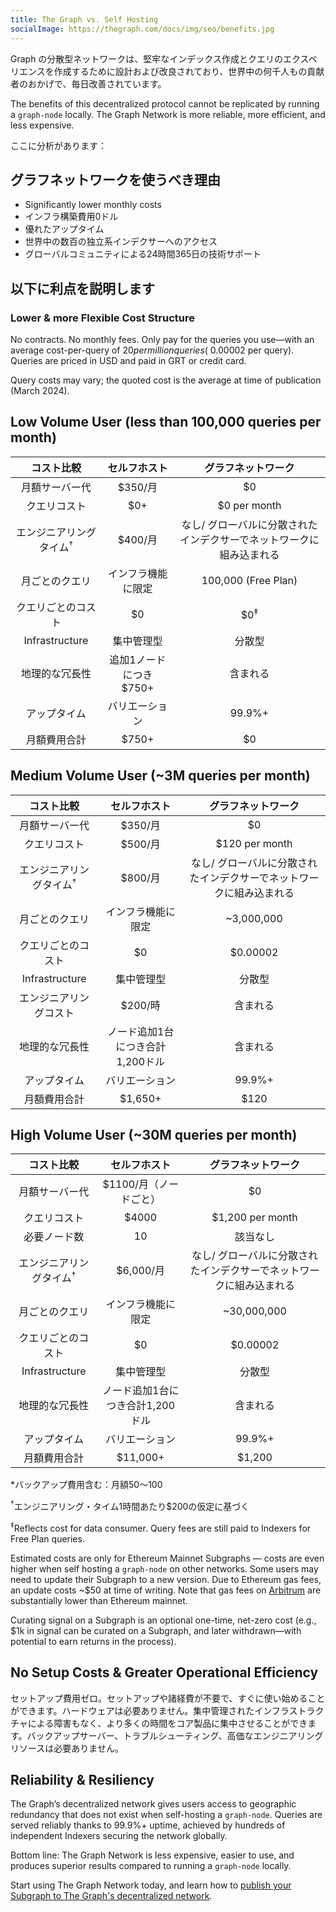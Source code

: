 ```yaml
---
title: The Graph vs. Self Hosting
socialImage: https://thegraph.com/docs/img/seo/benefits.jpg
---
```


Graph の分散型ネットワークは、堅牢なインデックス作成とクエリのエクスペリエンスを作成するために設計および改良されており、世界中の何千人もの貢献者のおかげで、毎日改善されています。

The benefits of this decentralized protocol cannot be replicated by running a `graph-node` locally. The Graph Network is more reliable, more efficient, and less expensive.

ここに分析があります：

## グラフネットワークを使うべき理由

- Significantly lower monthly costs
- インフラ構築費用0ドル
- 優れたアップタイム
- 世界中の数百の独立系インデクサーへのアクセス
- グローバルコミュニティによる24時間365日の技術サポート

## 以下に利点を説明します

### Lower & more Flexible Cost Structure

No contracts. No monthly fees. Only pay for the queries you use—with an average cost-per-query of $20 per million queries (~$0.00002 per query). Queries are priced in USD and paid in GRT or credit card.

Query costs may vary; the quoted cost is the average at time of publication (March 2024).

## Low Volume User (less than 100,000 queries per month)

|          コスト比較          |                  セルフホスト                 |              グラフネットワーク              |
| :---------------------: | :-------------------------------------: | :---------------------------------: |
|         月額サーバー代         |                  $350/月                 |                  $0                 |
|          クエリコスト         |                   $0+                   |             $0 per month            |
| エンジニアリングタイム<sup>†</sup> |                  $400/月                 | なし/ グローバルに分散されたインデクサーでネットワークに組み込まれる |
|         月ごとのクエリ         |                インフラ機能に限定                |         100,000 (Free Plan)         |
|        クエリごとのコスト        |                    $0                   |            $0<sup>‡</sup>           |
|      Infrastructure     |                  集中管理型                  |                 分散型                 |
|         地理的な冗長性         |              追加1ノードにつき$750+             |                 含まれる                |
|          アップタイム         |                 バリエーション                 |                99.9%+               |
|          月額費用合計         | <span className="highlight-row" />$750+ |                  $0                 |

## Medium Volume User (~3M queries per month)

|          コスト比較          |                   セルフホスト                   |              グラフネットワーク              |
| :---------------------: | :----------------------------------------: | :---------------------------------: |
|         月額サーバー代         |                   $350/月                   |                  $0                 |
|          クエリコスト         |                   $500/月                   |            $120 per month           |
| エンジニアリングタイム<sup>†</sup> |                   $800/月                   | なし/ グローバルに分散されたインデクサーでネットワークに組み込まれる |
|         月ごとのクエリ         |                  インフラ機能に限定                 |              ~3,000,000             |
|        クエリごとのコスト        |                     $0                     |               $0.00002              |
|      Infrastructure     |                    集中管理型                   |                 分散型                 |
|       エンジニアリングコスト       |                   $200/時                   |                 含まれる                |
|         地理的な冗長性         |             ノード追加1台につき合計1,200ドル            |                 含まれる                |
|          アップタイム         |                   バリエーション                  |                99.9%+               |
|          月額費用合計         | <span className="highlight-row" /> $1,650+ |                 $120                |

## High Volume User (~30M queries per month)

|          コスト比較          |                    セルフホスト                   |              グラフネットワーク              |
| :---------------------: | :-----------------------------------------: | :---------------------------------: |
|         月額サーバー代         |                $1100/月（ノードごと）               |                  $0                 |
|          クエリコスト         |                    $4000                    |           $1,200 per month          |
|          必要ノード数         |                      10                     |                 該当なし                |
| エンジニアリングタイム<sup>†</sup> |                   $6,000/月                  | なし/ グローバルに分散されたインデクサーでネットワークに組み込まれる |
|         月ごとのクエリ         |                  インフラ機能に限定                  |             ~30,000,000             |
|        クエリごとのコスト        |                      $0                     |               $0.00002              |
|      Infrastructure     |                    集中管理型                    |                 分散型                 |
|         地理的な冗長性         |             ノード追加1台につき合計1,200ドル             |                 含まれる                |
|          アップタイム         |                   バリエーション                   |                99.9%+               |
|          月額費用合計         | <span className="highlight-row" /> $11,000+ |                $1,200               |

\*バックアップ費用含む：月額$50〜$100

<sup>†</sup>エンジニアリング・タイム1時間あたり$200の仮定に基づく

<sup>‡</sup>Reflects cost for data consumer. Query fees are still paid to Indexers for Free Plan queries.

Estimated costs are only for Ethereum Mainnet Subgraphs — costs are even higher when self hosting a `graph-node` on other networks. Some users may need to update their Subgraph to a new version. Due to Ethereum gas fees, an update costs ~$50 at time of writing. Note that gas fees on [Arbitrum](/archived/arbitrum/arbitrum-faq/) are substantially lower than Ethereum mainnet.

Curating signal on a Subgraph is an optional one-time, net-zero cost (e.g., $1k in signal can be curated on a Subgraph, and later withdrawn—with potential to earn returns in the process).

## No Setup Costs & Greater Operational Efficiency

セットアップ費用ゼロ。セットアップや諸経費が不要で、すぐに使い始めることができます。ハードウェアは必要ありません。集中管理されたインフラストラクチャによる障害もなく、より多くの時間をコア製品に集中させることができます。バックアップサーバー、トラブルシューティング、高価なエンジニアリングリソースは必要ありません。

## Reliability & Resiliency

The Graph’s decentralized network gives users access to geographic redundancy that does not exist when self-hosting a `graph-node`. Queries are served reliably thanks to 99.9%+ uptime, achieved by hundreds of independent Indexers securing the network globally.

Bottom line: The Graph Network is less expensive, easier to use, and produces superior results compared to running a `graph-node` locally.

Start using The Graph Network today, and learn how to [publish your Subgraph to The Graph's decentralized network](/subgraphs/quick-start/).
